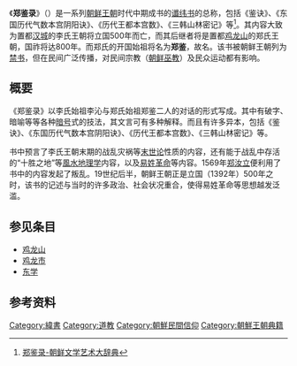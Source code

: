 {{Infobox Korean name
  |hangul = 정감록
  |hanja = 鄭鑑錄
  |rr = Jeonggamrok
}}
《'''郑鉴录'''》（{{朝|諺='''정감록'''}}）是一系列[[朝鲜王朝|朝鲜王朝]]时代中期成书的[[谶纬|谶纬书]]的总称，包括《鉴诀》、《东国历代气数本宫阴阳诀》、《历代王都本宫数》、《三韩山林密记》等<ref name="dic">[http://www.zsbeike.com/index.php?m=content&c=zhuanye&a=show_qw&id=40247084 郑鉴录-朝鲜文学艺术大辞典]</ref>。其内容大致为置都[[汉城|汉城]]的李氏王朝将立国500年而亡，而其后继者将是置都[[鸡龙山|鸡龙山]]的郑氏王朝，国祚将达800年。而郑氏的开国始祖将名为'''郑鉴'''，故名。该书被朝鲜王朝列为[[禁书|禁书]]，但在民间广泛传播，对民间宗教（[[朝鲜巫教|朝鲜巫教]]）及民众运动都有影响。

==概要==
《郑鉴录》以李氏始祖李沁与郑氏始祖郑鉴二人的对话的形式写成。其中有破字、暗喻等等各种[[加密|暗号]]式的技法，其文言可有多种解释。而且有许多异本，包括《鉴诀》、《东国历代气数本宫阴阳诀》、《历代王都本宫数》、《三韩山林密记》等。

书中预言了李氏王朝末期的战乱灾祸等[[末世论|末世论]]性质的内容，还有能于战乱中存活的“十胜之地”等[[風水|風水地理学]]内容，以及[[易姓革命|易姓革命]]等内容。1569年[[郑汝立|郑汝立]]便利用了书中的内容发起了叛乱。19世纪后半，朝鲜王朝正是立国（1392年）500年之时，该书的记述与当时的许多政治、社会状况重合，使得易姓革命等思想越发泛滥。

==参见条目==
*[[鸡龙山|鸡龙山]]
*[[鸡龙市|鸡龙市]]
*[[东学|东学]]

==参考资料==
<references />

[[Category:緯書|Category:緯書]]
[[Category:道教|Category:道教]]
[[Category:朝鮮民間信仰|Category:朝鮮民間信仰]]
[[Category:朝鮮王朝典籍|Category:朝鮮王朝典籍]]

{{Korea-stub}}